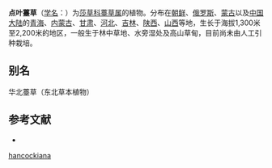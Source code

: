 {{Speciesbox
| name = 点叶薹草
| status = 
| status_system = 
| image =
| genus = Carex
| species = hancockiana
| authority = Maxim.
}}

'''点叶薹草'''（[[学名|学名]]：{{lang|la|''Carex hancockiana''}}）为[[莎草科|莎草科]][[薹草属|薹草属]]的植物。分布在[[朝鲜|朝鲜]]、[[俄罗斯|俄罗斯]]、[[蒙古|蒙古]]以及[[中国大陆|中国大陆]]的[[青海|青海]]、[[内蒙古|内蒙古]]、[[甘肃|甘肃]]、[[河北|河北]]、[[吉林|吉林]]、[[陕西|陕西]]、[[山西|山西]]等地，生长于海拔1,300米至2,200米的地区，一般生于林中草地、水旁湿处及高山草甸，目前尚未由人工引种栽培。

== 别名 ==
华北薹草（东北草本植物）

== 参考文献 ==
<div class="references-small">
* {{cite web| url =http://www.bioinfo.cn/db05/KmzwSpecies.php?action=view&id=6687| title =点叶薹草| work =《中国高等植物数据库全库》| publisher =中国科学院微生物研究所| author =昆明植物研究所| accessdate =2009-02-24| deadurl =yes| archiveurl =https://web.archive.org/web/20160305080518/http://www.bioinfo.cn/db05/KmzwSpecies.php?action=view&id=6687| archivedate =2016-03-05}}
</div>
{{Taxonbar|from=Q15227142}}

{{DEFAULTSORT:Carex hancockiana}}
[[Category:薹草属|hancockiana]]


{{Carex-stub}}